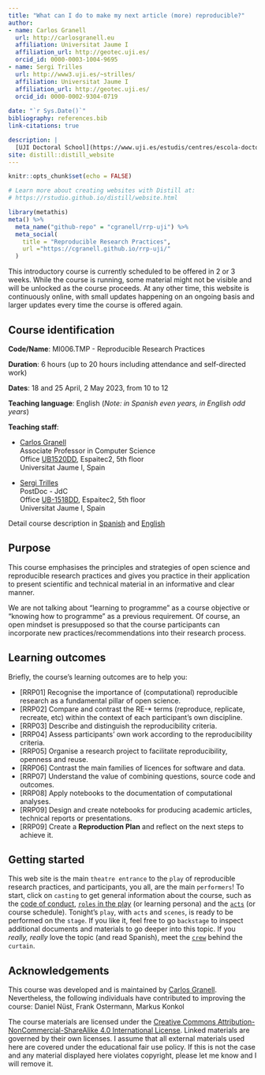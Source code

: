 ```yaml
---
title: "What can I do to make my next article (more) reproducible?"
author:
- name: Carlos Granell
  url: http://carlosgranell.eu
  affiliation: Universitat Jaume I
  affiliation_url: http://geotec.uji.es/
  orcid_id: 0000-0003-1004-9695
- name: Sergi Trilles
  url: http://www3.uji.es/~strilles/
  affiliation: Universitat Jaume I
  affiliation_url: http://geotec.uji.es/
  orcid_id: 0000-0002-9304-0719
  
date: "`r Sys.Date()`"
bibliography: references.bib
link-citations: true

description: |
  [UJI Doctoral School](https://www.uji.es/estudis/centres/escola-doctorat/base/info-general/escola/)'s cross-disciplinary training course on recommendations and best practices about open and reproducible research - [Academic year 2022/2023](https://www.uji.es/estudis/centres/escola-doctorat/base/arxiu/Formacio-transversal/22-23/recerca/reproducible/).
site: distill::distill_website
---
```


```r
knitr::opts_chunk$set(echo = FALSE)

# Learn more about creating websites with Distill at:
# https://rstudio.github.io/distill/website.html

```

```r
library(metathis)
meta() %>%
  meta_name("github-repo" = "cgranell/rrp-uji") %>%
  meta_social(
    title = "Reproducible Research Practices",
    url ="https://cgranell.github.io/rrp-uji/"
  )

```


This introductory course is currently scheduled to be offered in 2 or 3 weeks. While the course is running, some material might not be visible and will be unlocked as the course proceeds. At any other time, this website is continuously online, with small updates happening on an ongoing basis and larger updates every time the course is offered again.

## Course identification

**Code/Name**: MI006.TMP - Reproducible Research Practices

**Duration**: 6 hours (up to 20 hours including attendance and self-directed work)

**Dates**: 18 and 25 April, 2 May 2023, from 10 to 12

**Teaching language**: English (*Note: in Spanish even years, in English odd years*)

**Teaching staff**:

-   [Carlos Granell](http://geotec.uji.es/staff) <br> Associate Professor in Computer Science <br> Office [UB1520DD](http://smart.uji.es/index.php?room=UB1520DD), Espaitec2, 5th floor <br> Universitat Jaume I, Spain

-   [Sergi Trilles](http://geotec.uji.es/staff) <br> PostDoc - JdC <br> Office [UB-1518DD](http://smart.uji.es/index.php?room=UB1518DD), Espaitec2, 5th floor <br> Universitat Jaume I, Spain

Detail course description in [Spanish](https://ujiapps.uji.es/ade/rest/storage/HPOJUR5VMPQWDOCS6QGHUI6VX5LYWTDU) and  [English](https://ujiapps.uji.es/ade/rest/storage/Z8KFWYOHSZYNTH6WKH0DRGQVLCPLCM8P)


## Purpose 

This course emphasises the principles and strategies of open science and reproducible research practices and gives you practice in their application to present scientific and technical material in an informative and clear manner.

<aside>

We are not talking about “learning to programme” as a course objective or "knowing how to programme” as a previous requirement. Of course, an open mindset is presupposed so that the course participants can incorporate new practices/recommendations into their research process.

</aside>

## Learning outcomes

Briefly, the course's learning outcomes are to help you:

-   [RRP01] Recognise the importance of (computational) reproducible research as a fundamental pillar of open science.
-   [RRP02] Compare and contrast the RE-* terms (reproduce, replicate, recreate, etc) within the context of each participant's own discipline.
-   [RRP03] Describe and distinguish the reproducibility criteria.
-   [RRP04] Assess participants' own work according to the reproducibility criteria.
-   [RRP05] Organise a research project to facilitate reproducibility, openness and reuse.
-   [RRP06] Contrast the main families of licences for software and data.
-   [RRP07] Understand the value of combining questions, source code and outcomes.
-   [RRP08] Apply notebooks to the documentation of computational analyses.
-   [RRP09] Design and create notebooks for producing academic articles, technical reports or presentations.
-   [RRP09] Create a **Reproduction Plan** and reflect on the next steps to achieve it.



## Getting started

This web site is the main `theatre entrance` to the `play` of reproducible  research practices, and participants, you all, are the main `performers`! To start, click on `casting` to get general information about the course, such as the [code of conduct](code_of_conduct.html), [`roles` in the play](personas.html) (or learning persona) and the [`acts`](schedule.html) (or course schedule). Tonight's `play`, with `acts` and `scenes`, is ready to be performed on the `stage`. If you like it, feel free to go `backstage` to inspect additional documents and materials to go deeper into this topic. If you *really, really* love the topic (and read Spanish), meet the [`crew`](blog.html) behind the `curtain`.


## Acknowledgements

This course was developed and is maintained by [Carlos Granell](http://carlosgranell.eu). Nevertheless, the following individuals have contributed to improving the course: Daniel Nüst, Frank Ostermann, Markus Konkol

The course materials are licensed under the [Creative Commons Attribution-NonCommercial-ShareAlike 4.0 International License](https://creativecommons.org/licenses/by-nc-sa/4.0/). Linked materials are governed by their own licenses. I assume that all external materials used here are covered under the educational fair use policy. If this is not the case and any material displayed here violates copyright, please let me know and I will remove it.

